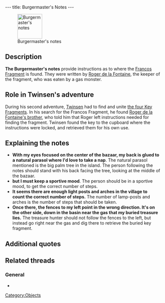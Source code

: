 ---
title: Burgermaster's Notes
---

[[Image:Note.gif|right|80px|thumb|Burgermaster's notes]]

{{Quote|
Quote=With my eyes focused on the center of the bazaar, my back is glued to a natural parasol where I'd love to take a nap, but I must keep a sportive mood. It seems there are enough light posts and arches in the village to count the correct number of steps. Once there, the fences to my left point in the wrong direction. It's on the other side, down in the basin near the gas that my buried treasure lies.|
Character=The Burgermaster's notes}}

==Description==
'''The Burgermaster's notes''' provide instructions as to where the [[Francos Fragment]] is found. They were written by [[Roger de la Fontaine]], the keeper of the fragment, who was eaten by a gas monster.

==Role in Twinsen's adventure==
During his second adventure, [[Twinsen]] had to find and unite [[Dark Monk's key|the four Key Fragments]]. In his search for the Francos Fragment, he found [[Roger de la Fontaine's brother]], who told him that Roger left instructions needed for finding the fragment. Twinsen found the key to the cupboard where the instructions were locked, and retrieved them for his own use.

==Explaining the notes==
* '''With my eyes focused on the center of the bazaar, my back is glued to a natural parasol where I'd love to take a nap'''. The natural parasol mentioned is the big palm tree in the island. The person following the notes should stand with his back facing the tree, looking at the middle of the bazaar.
* '''but I must keep a sportive mood'''. The person should be in a sportive mood, to get the correct number of steps.
* '''It seems there are enough light posts and arches in the village to count the correct number of steps.''' The number of lamp-posts and arches is the number of steps that should be taken.
* '''Once there, the fences to my left point in the wrong direction. It's on the other side, down in the basin near the gas that my buried treasure lies.''' The treasure hunter should not follow the fences to the left, but instead go right near the gas and dig there to retrieve the buried key fragment.

==Additional quotes==
{{Quote|
Quote=These notes contain the enigma which leads to the fragment of the Francos. They give a clue to the location where the fragment was buried is revealed.|
Character=Official description}}
{{Quote|
Quote=You just found the Francos Burgermaster's notes. They'll help you find the Francos fragment.|
Character=What Twinsen heard when finding it}}

==Related threads==
===General===
* {{thread|id=2350|title=Burgmaster's note}}

[[Category:Objects]]